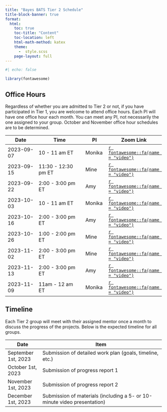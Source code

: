 ```yaml
---
title: "Bayes BATS Tier 2 Schedule"
title-block-banner: true
format:
  html:
    toc: true
    toc-title: "Content"
    toc-location: left
    html-math-method: katex
    theme: 
      -  style.scss
    page-layout: full
---
```


```r
#| echo: false

library(fontawesome)
```

## Office Hours

Regardless of whether you are admitted to Tier 2 or not, if you have participated in Tier 1, you are welcome to attend office hours. Each PI will have one office hour each month. You can meet any PI, not necessarily the one assigned to your group. October and November office hour schedules are to be determined.

| Date       | Time               | PI     | Zoom Link |
|------------|--------------------|--------|-----------|
| 2023-09-07 | 10 - 11 am ET      | Monika |  [`r fontawesome::fa(name = "video")`](https://vassar.zoom.us/my/monika76five)         |
| 2023-09-15 | 11:30 - 12:30 pm ET | Mine   | [`r fontawesome::fa(name = "video")`](https://uci.zoom.us/j/98257671078)          |
| 2023-09-22 | 2:00 - 3:00 pm ET  | Amy    |[`r fontawesome::fa(name = "video")`](https://duke.zoom.us/my/amyherring)           |
| 2023-10-03 | 10 - 11 am ET      | Monika |  [`r fontawesome::fa(name = "video")`](https://vassar.zoom.us/my/monika76five)         |
| 2023-10-16 | 2:00 - 3:00 pm ET  | Amy    |[`r fontawesome::fa(name = "video")`](https://duke.zoom.us/my/amyherring)           |
| 2023-10-26 | 1:00 - 2:00 pm ET | Mine   | [`r fontawesome::fa(name = "video")`](https://uci.zoom.us/j/94083693484)          |
| 2023-11-02 | 2:00 - 3:00 pm ET | Mine   | [`r fontawesome::fa(name = "video")`](https://uci.zoom.us/j/93940337245)          |
| 2023-11-13 | 2:00 - 3:00 pm ET | Amy   | [`r fontawesome::fa(name = "video")`](https://duke.zoom.us/my/amyherring)          |
| 2023-11-09 | 11am - 12 am ET      | Monika |  [`r fontawesome::fa(name = "video")`](https://vassar.zoom.us/my/monika76five)  

## Timeline

Each Tier 2 group will meet with their assigned mentor once a month to discuss the progress of the projects. Below is the expected timeline for all groups. 

| Date                | Item                                                                     |
|---------------------|--------------------------------------------------------------------------|
| September 1st, 2023 | Submission of detailed work plan (goals, timeline, etc.)                 |
| October 1st, 2023   | Submission of progress report 1                                                   |
| November 1st, 2023  | Submission of progress report 2                                                   |
| December 1st, 2023  | Submission of materials (including a 5- or 10-minute video presentation) |
